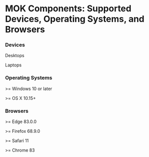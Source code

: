 <Meta title="MOK Components/Supported Devices, Operating Systems, and Browsers" />

# MOK Components: Supported Devices, Operating Systems, and Browsers

### Devices

Desktops

Laptops

### Operating Systems

\>= Windows 10 or later

\>= OS X 10.15+

### Browsers

\>= Edge 83.0.0

\>= Firefox 68.9.0

\>= Safari 11

\>= Chrome 83
